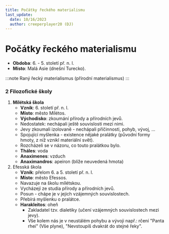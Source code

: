 ```yaml
---
title: Počátky řeckého materialismu
last_update:
  date: 10/16/2023
  author: creeperplayer20 (DJ)
---
```


# Počátky řeckého materialismu

- **Obdoba**: 6. - 5. století př. n. l.
- **Místo**: Malá Asie (dnešní Turecko).

:::note
Raný řecký materialismus (přírodní materialismus)
:::

### 2 Filozofické školy

1. **Mílétská škola**
   - **Vznik**: 6. století př. n. l.
   - **Místo**: město Mílétos.
   - **Východisko**: zkoumání přírody a přírodních jevů.
   - Nedostatek: nechápali ještě souvislosti mezi nimi.
   - Jevy zkoumali izolovaně - nechápali příčinnosti, pohyb, vývoj, ...
   - Spojující myšlenka - existence nějaké pralátky (původní formy hmoty, z níž vznikl materiální svět).
   - Rozcházeli se v názoru, co touto pralátkou bylo.
   - **Tháles**: voda
   - **Anaximenes**: vzduch
   - **Anaximandros**: apeiron (blíže neuvedená hmota)
1. Efesská škola
   - **Vznik**: přelom 6. a 5. století př. n. l.
   - **Místo**: město Efessos.
   - Navazuje na školu mílétskou.
   - Vycházejí ze studia přírody a přírodních jevů.
   - Posun - chápe je v jejich vzájemných souvislostech.
   - Přebírá myšlenku o pralátce.
   - **Harakleitos**: oheň
     - Zakladatel tzv. dialetiky (učení vzájemných souvislostech mezi jevy).
     - Vše kolem nás je v neustálém pohybu a vývoji např.: rčení "Panta rhei" (Vše plyne), "Nevstoupíš dvakrát do stejné řeky".
